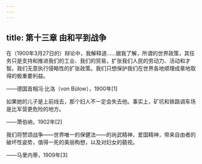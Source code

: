 ```yaml
---
---
---
```

title: 第十三章 由和平到战争
---




在（1900年3月27日的）辩论中，我解释道……据我了解，所谓的世界政策，其任务只是支持和推进我们的工业、我们的贸易，扩张我们人民的劳动力、活动和才智。我们无意执行侵略性的扩张政策。我们只想保护我们在世界各地顺理成章地取得的极重要利益。

——德国首相冯·比洛（von Bülow），1900年[1]

如果她的儿子是上前线去，那个妇人不一定会失去他。事实上，矿坑和铁路调车场是比军营更危险的地方。

——萧伯纳，1902年[2]

我们将赞颂战争——世界唯一的保健法——的尚武精神，爱国精神，带来自由者的破坏性姿势，值得一死的美丽构想，以及对妇女的藐视。

——马里内蒂，1909年[3]